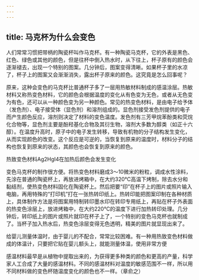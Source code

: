 ```yaml
---
---
---
```

title: 马克杯为什么会变色
---




人们常常习惯把带柄的陶瓷杯叫作马克杯。有一种陶瓷马克杯，它的外表是黑色、红色、绿色或其他的颜色，但是往杯中倒入热水时，从下往上，杯子原有的颜色会逐渐褪去，出现一个特别的图案。几分钟后，图案变得清晰。如果杯子里的水凉了，杯子上的图案又会渐渐消失，露出杯子原来的颜色。这究竟是怎么回事呢？



原来，这种会变色的马克杯比普通杯子多了一层用热敏材料制成的感温涂层。热敏材料又称热变色材料，它的颜色会根据温度的变化从有色变为无色，或者从无色变为有色，还可以从一种颜色变为另一种颜色。常见的热变色材料，是由电子给予体（发色剂）、电子接受体（显色剂）和溶剂组成的。显色剂接受发色剂提供的电子而产生颜色反应，溶剂则决定了材料的变色温度。发色剂有三芳甲烷苯酚类和荧烷化合物等，显色剂主要是酚羟基化合物及其衍生物，溶剂大多数为醇类（如正十六醇）。在温度升高时，原子中的电子发生转移，导致有机物的分子结构发生变化，从而实现颜色的改变。这个反应是可逆的，当恢复到原来的温度时，材料分子的结构也恢复到原来的状态，其颜色也会恢复到原来的颜色。

热致变色材料Ag2HgI4在加热后颜色会发生变化



变色马克杯的制作很方便。将热变色材料磨成3～10微米的粉粒，调成水性涂料，先涂在普通的陶瓷杯上，再放进烤箱中，在大约320℃高温下烤制，除去水分和黏结剂，使热变色材料固化在陶瓷杯上。然后把要“印”在杯子上的图片或照片输入电脑，再用特殊的“打印机”打在一张热转印纸上。热转印能把图案印制在各种材质上，具体制作方法是将图案用特制转印墨水印在转印专用纸上，再贴在杯子外表面的热变色涂层上，放进烤箱中，在大约220℃的温度下进行加热转印处理。几分钟后，转印纸上的图片或照片就印在杯子上了，一个特别的变色马克杯也就制成了。当杯子加入热水后，热变色涂层变得无色透明，精美的图片就显现出来了。

给婴儿测量体温时，由于婴儿的不配合，常常比较困难。有一种用热致变色材料做成的体温计，只要把它贴在婴儿额头上，就能测量体温，使用非常方便



感温材料最早是从植物中提取出来的，为获得更多种类的颜色和更高的产量，科学家人工合成了大量的感温材料。不同的感温材料对温度的敏感范围不一样，所以用不同材料做的变色杯随温度变化的颜色也不一样。（章俞之）